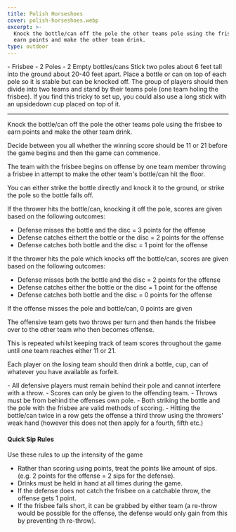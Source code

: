 ```yaml
---
title: Polish Horseshoes
cover: polish-horseshoes.webp
excerpt: >-
  Knock the bottle/can off the pole the other teams pole using the frisbee to
  earn points and make the other team drink.
type: outdoor
---
```


<GameHero
  cover="/images/polish-horseshoes.webp"
  alt="Polish Horseshoes"
/>

<GameSection title="Equipment" icon="/images/liquor.webp">
-   Frisbee
-   2 Poles
-   2 Empty bottles/cans
</GameSection>

<GameSection title="Setup" icon="/images/settings.webp">
Stick two poles about 6 feet tall into the ground about 20-40 feet apart. Place a bottle or can on top of each pole so it is stable but can be knocked off. The group of players should then divide into two teams and stand by their teams pole (one team holing the frisbee). If you find this tricky to set up, you could also use a long stick with an upsidedown cup placed on top of it.

* * *
</GameSection>

<GameSection title="Aim of the Game" icon="/images/target.webp">
<p>Knock the bottle/can off the pole the other teams pole using the frisbee to earn points and make the other team drink.</p>
</GameSection>

<GameSection title="How to Play" icon="/images/question.webp">
Decide between you all whether the winning score should be 11 or 21 before the game begins and then the game can commence.

The team with the frisbee begins on offense by one team member throwing a frisbee in attempt to make the other team's bottle/can hit the floor.

You can either strike the bottle directly and knock it to the ground, or strike the pole so the bottle falls off.

If the thrower hits the bottle/can, knocking it off the pole, scores are given based on the following outcomes:

-   Defense misses the bottle and the disc = 3 points for the offense
-   Defense catches eithert the bottle or the disc = 2 points for the offense
-   Defense catches both bottle and the disc = 1 point for the offense

If the thrower hits the pole which knocks off the bottle/can, scores are given based on the following outcomes:

-   Defense misses both the bottle and the disc = 2 points for the offense
-   Defense catches either the bottle or the disc = 1 point for the offense
-   Defense catches both bottle and the disc = 0 points for the offense

If the offense misses the pole and bottle/can, 0 points are given

The offensive team gets two throws per turn and then hands the frisbee over to the other team who then becomes offense.

This is repeated whilst keeping track of team scores throughout the game until one team reaches either 11 or 21.

Each player on the losing team should then drink a bottle, cup, can of whatever you have available as forfeit.
</GameSection>

<GameSection title="Rules" icon="/images/rules.webp">
-   All defensive players must remain behind their pole and cannot interfere with a throw.
-   Scores can only be given to the offending team.
-   Throws must be from behind the offenses own pole.
-   Both striking the bottle and the pole with the frisbee are valid methods of scoring.
-   Hitting the bottle/can twice in a row gets the offense a third throw using the throwers' weak hand (however this does not then apply for a fourth, fifth etc.)
</GameSection>

<GameSection title="Special Edition" icon="/images/special.webp">

<h4>Quick Sip Rules</h4>

Use these rules to up the intensity of the game

-   Rather than scoring using points, treat the points like amount of sips. (e.g. 2 points for the offense = 2 sips for the defense).
-   Drinks must be held in hand at all times during the game.
-   If the defense does not catch the frisbee on a catchable throw, the offense gets 1 point.
-   If the frisbee falls short, it can be grabbed by either team (a re-throw would be possible for the offense, the defense would only gain from this by preventing th re-throw).
</GameSection>

<ShareButtons title="Polish Horseshoes" />

<FeedbackCard>
</FeedbackCard>

